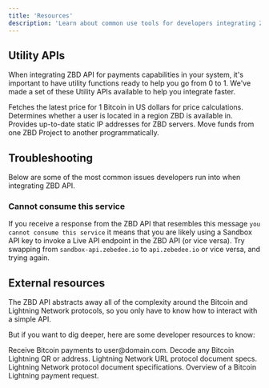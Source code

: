 ```yaml
---
title: 'Resources'
description: 'Learn about common use tools for developers integrating ZBD.'
---
```


## Utility APIs

When integrating ZBD API for payments capabilities in your system, it's important to have utility functions ready to help you go from 0 to 1.
We've made a set of these Utility APIs available to help you integrate faster.

<CardGroup cols={2}>
  <Card title="BTC USD Exchange Rate" icon="bitcoin" color="#ff9900" href="/api-reference/utils/btc-usd">
    Fetches the latest price for 1 Bitcoin in US dollars for price calculations.
  </Card>
  <Card title="Is Supported Region" icon="earth-americas" color="#000000" href="/api-reference/utils/is-supported-region">
    Determines whether a user is located in a region ZBD is available in.
  </Card>
  <Card title="ZBD Production IPs" icon="wifi" color="#9563FF" href="/api-reference/utils/ip">
    Provides up-to-date static IP addresses for ZBD servers.
  </Card>
  <Card title="Internal Transfers" icon="bolt" color="#32d615" href="/api-reference/utils/internal-transfer">
    Move funds from one ZBD Project to another programmatically.
  </Card>
</CardGroup>

## Troubleshooting

Below are some of the most common issues developers run into when integrating ZBD API.

### Cannot consume this service

If you receive a response from the ZBD API that resembles this message `you cannot consume this service` it means that you are likely using a Sandbox API key to invoke a Live API endpoint in the ZBD API (or vice versa). Try swapping from `sandbox-api.zebedee.io` to `api.zebedee.io` or vice versa, and trying again.

## External resources

The ZBD API abstracts away all of the complexity around the Bitcoin and Lightning Network protocols, so you only have to know how to interact with a simple API.

But if you want to dig deeper, here are some developer resources to know:

<CardGroup cols={2}>
  <Card title="Lightning Address" icon="arrow-up-right-from-square" color="#000000" href="https://lightningaddress.com">
    Receive Bitcoin payments to user@domain.com.
  </Card>
  <Card title="Lightning Decoder" icon="arrow-up-right-from-square" color="#000000" href="https://lightningdecoder.com">
    Decode any Bitcoin Lightning QR or address.
  </Card>
  <Card title="LNURL Specs" icon="arrow-up-right-from-square" color="#000000" href="https://github.com/lnurl/luds">
    Lightning Network URL protocol document specs.
  </Card>
  <Card title="Lightning Network Specs" icon="arrow-up-right-from-square" color="#000000" href="https://github.com/lightning/bolts">
    Lightning Network protocol document specifications.
  </Card>
  <Card title="bolt11.org" icon="arrow-up-right-from-square" color="#000000" href="https://bolt11.org">
    Overview of a Bitcoin Lightning payment request.
  </Card>
</CardGroup>
